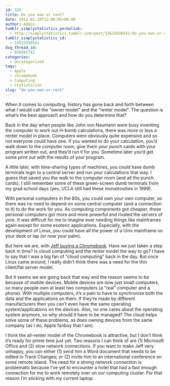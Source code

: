 ```yaml
---
id: 326
title: Do you own or rent?
date: 2012-01-10T12:00:05+00:00
author: Admin
tumblr_simplystatistics_permalink:
  - http://simplystatistics.tumblr.com/post/15615939541/do-you-own-or-rent
tumblr_simplystatistics_id:
  - 15615939541
dsq_thread_id:
  - 936991742
categories:
  - Uncategorized
tags:
  - Apple
  - chromebook
  - Computing
  - statistician
slug: "do-you-own-or-rent"
---
```

When it comes to computing, history has gone back and forth between what I would call the &#8220;owner model&#8221; and the &#8220;renter model&#8221;. The question is what&#8217;s the best approach and how do you determine that?

Back in the day when people like John von Neumann were busy inventing the computer to work out H-bomb calculations, there was more or less a renter model in place. Computers were obviously quite expensive and so not everyone could have one. If you wanted to do your calculation, you&#8217;d walk down to the computer room, give them your punch cards with your program written out, and they&#8217;d run it for you. Sometime later you&#8217;d get some print out with the results of your program. 

A little later, with time-sharing types of machines, you could have dumb terminals login to a central server and run your calculations that way. I guess that saved you the walk to the computer room (and all the punch cards). I still remember some of these green-screen dumb terminals from my grad school days (yes, UCLA still had these monstrosities in 1999). 

With personal computers in the 80s, you could own your own computer, so there was no need to depend on some central computer (and a connection to it) to do the work for you. As computing components got cheaper, these personal computers got more and more powerful and rivaled the servers of yore. It was difficult for me to imagine ever needing things like mainframes again except for some esoteric applications. Especially, with the development of Linux, you could have all the power of a Unix mainframe on your desk or lap (or now your palm). 

But here we are, with <a href="http://simplystatistics.tumblr.com/post/15565843517/a-statistician-and-apple-fanboy-buys-a-chromebook-and" target="_blank">Jeff buying a Chromebook</a>. Have we just taken a step back in time? Is cloud computing and the renter model the way to go? I have to say that I was a big fan of &#8220;cloud computing&#8221; back in the day. But once Linux came around, I really didn&#8217;t think there was a need for the thin client/fat server model.

But it seems we are going back that way and the reason seems to be because of mobile devices. Mobile devices are now just small computers, so many people own at least two computers (a &#8220;real&#8221; computer and a phone). With multiple computers, it&#8217;s a pain to have to synchronize both the data and the applications on them. If they&#8217;re made by different manufacturers then you can&#8217;t even have the same operating system/applications on the devices. Also, no one cares about the operating system anymore, so why should it have to be managed? The cloud helps solve some of these problems, as does owning devices from the same company (as I do, Apple fanboy that I am).

I think the all-renter model of the Chromebook is attractive, but I don&#8217;t think it&#8217;s ready for prime time just yet. Two reasons I can think of are (1) Microsoft Office and (2) slow network connections. If you want to make Jeff very unhappy, you can either (1) send him a Word document that needs to be edited in Track Changes; or (2) invite him to an international conference on some remote island. The need for a strong network connection is problematic because I&#8217;ve yet to encounter a hotel that had a fast enough connection for me to work remotely over on our computing cluster. For that reason I&#8217;m sticking with my current laptop.
